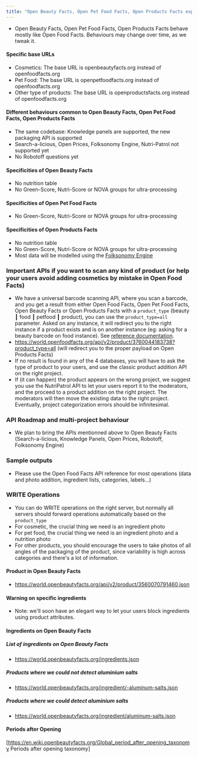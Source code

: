```yaml
---
title: "Open Beauty Facts, Open Pet Food Facts, Open Products Facts experimental and specific APIs"
---
```


- Open Beauty Facts, Open Pet Food Facts, Open Products Facts behave mostly like Open Food Facts. Behaviours may change over time, as we tweak it.

#### Specific base URLs

- Cosmetics: The base URL is openbeautyfacts.org instead of openfoodfacts.org
- Pet Food: The base URL is openpetfoodfacts.org instead of openfoodfacts.org
- Other type of products: The base URL is openproductsfacts.org instead of openfoodfacts.org

#### Different behaviours common to Open Beauty Facts, Open Pet Food Facts, Open Products Facts

- The same codebase: Knowledge panels are supported, the new packaging API is supported
- Search-a-licious, Open Prices, Folksonomy Engine, Nutri-Patrol not supported yet
- No Robotoff questions yet

#### Specificities of Open Beauty Facts

- No nutrition table
- No Green-Score, Nutri-Score or NOVA groups for ultra-processing

#### Specificities of Open Pet Food Facts

- No Green-Score, Nutri-Score or NOVA groups for ultra-processing

#### Specificities of Open Products Facts

- No nutrition table
- No Green-Score, Nutri-Score or NOVA groups for ultra-processing
- Most data will be modelled using the [Folksonomy Engine](docs/api/tutorials/folksonomy-engine.md)

### Important APIs if you want to scan any kind of product (or help your users avoid adding cosmetics by mistake in Open Food Facts)

- We have a universal barcode scanning API, where you scan a barcode, and you get a result from either Open Food Facts, Open Pet Food Facts, Open Beauty Facts or Open Products Facts with a `product_type` (beauty ┃ food ┃ petfood ┃ product), you can use the `product_type=all` parameter. Asked on any instance, it will redirect you to the right instance if a product exists and is on another instance (eg: asking for a beauty barcode on food instance). See [reference documentation](https://openfoodfacts.github.io/openfoodfacts-server/api/ref-v2/#get-/api/v2/product/-barcode-).
- https://world.openfoodfacts.org/api/v2/product/3760044183738?product_type=all (will redirect you to the proper payload on Open Products Facts)
- If no result is found in any of the 4 databases, you will have to ask the type of product to your users, and use the classic product addition API on the right project.
- If (it can happen) the product appears on the wrong project, we suggest you use the NutriPatrol API to let your users report it to the moderators, and the proceed to a product addition on the right project. The moderators will then move the existing data to the right project. Eventually, project categorization errors should be infinitesimal.

### API Roadmap and multi-project behaviour

- We plan to bring the APIs mentionned above to Open Beauty Facts (Search-a-licious, Knowledge Panels, Open Prices, Robotoff, Folksonomy Engine)

### Sample outputs

- Please use the Open Food Facts API reference for most operations (data and photo addition, ingredient lists, categories, labels…)

### WRITE Operations

- You can do WRITE operations on the right server, but normally all servers should forward operations automatically based on the `product_type`
- For cosmetic, the crucial thing we need is an ingredient photo
- For pet food, the crucial thing we need is an ingredient photo and a nutrition photo
- For other products, you should encourage the users to take photos of all angles of the packaging of the product, since variability is high across categories and there's a lot of information.

#### Product in Open Beauty Facts

- https://world.openbeautyfacts.org/api/v2/product/3560070791460.json

#### Warning on specific ingredients

- Note: we'll soon have an elegant way to let your users block ingredients using product attributes.

#### Ingredients on Open Beauty Facts

##### List of ingredients on Open Beauty Facts

- https://world.openbeautyfacts.org/ingredients.json

##### Products where we could not detect aluminium salts

- https://world.openbeautyfacts.org/ingredient/-aluminum-salts.json

##### Products where we could detect aluminium salts

- https://world.openbeautyfacts.org/ingredient/aluminum-salts.json

#### Periods after Opening

[https://en.wiki.openbeautyfacts.org/Global_period_after_opening_taxonomy Periods after opening taxonomy]
